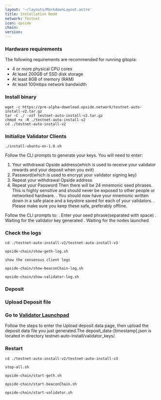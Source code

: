 ```yaml
---
layout: '~/layouts/MarkdownLayout.astro'
title: Installation Node
network: Testnet
icon: opside
chain: 
version: 
---
```


### Hardware requirements

The following requirements are recommended for running gitopia:

- 4 or more physical CPU cores
- At least 200GB of SSD disk storage
- At least 8GB of memory (RAM)
- At least 100mbps network bandwidth



### Install binary

```
wget -c https://pre-alpha-download.opside.network/testnet-auto-install-v2.tar.gz 
tar -C ./ -xzf testnet-auto-install-v2.tar.gz
chmod +x -R ./testnet-auto-install-v2
cd ./testnet-auto-install-v2
```


### Initialize Validator Clients

```
./install-ubuntu-en-1.0.sh
```

Follow the CLI prompts to generate your keys. You will need to enter:
1. Your withdrawal Opside address(which is used to receive your validator rewards and your deposit when you exit)
2. Password(which is used to encrypt your validator signing key)
3. Repeat your withdrawal Opside address
4. Repeat your Password
Then there will be 24 mnemonic seed phrases. This is highly sensitive and should never be exposed to other people or networked hardware.
. You should now have your mnemonic written down in a safe place and a keystore saved for each of your validators.
. Please make sure you keep these safe, preferably offline.

Follow the CLI prompts to:
. Enter your seed phrase(separated with space)
. Waiting for the validator key generated
. Waiting for the nodes launched


### Check the logs
```
cd ./testnet-auto-install-v2/testnet-auto-install-v3
```
```
opside-chain/show-geth-log.sh
```

```
show the consensus client logs
```
```
opside-chain/show-beaconChain-log.sh
```
```
opside-chain/show-validator-log.sh
```

### Deposit
### Upload Deposit file
### Go to [Validator Launchpad](https://opside.network/validator/deposit)
Follow the steps to enter the Upload deposit data page, then upload the deposit data file you just generated.The deposit_data-[timestamp].json is located in directory testnet-auto-install/validator_keys/.

### Restart
```
cd ./testnet-auto-install-v2/testnet-auto-install-v3
```

```
stop-all.sh
```
```
opside-chain/start-geth.sh
```
```
opside-chain/start-beaconChain.sh
```
```
opside-chain/start-validator.sh
```

